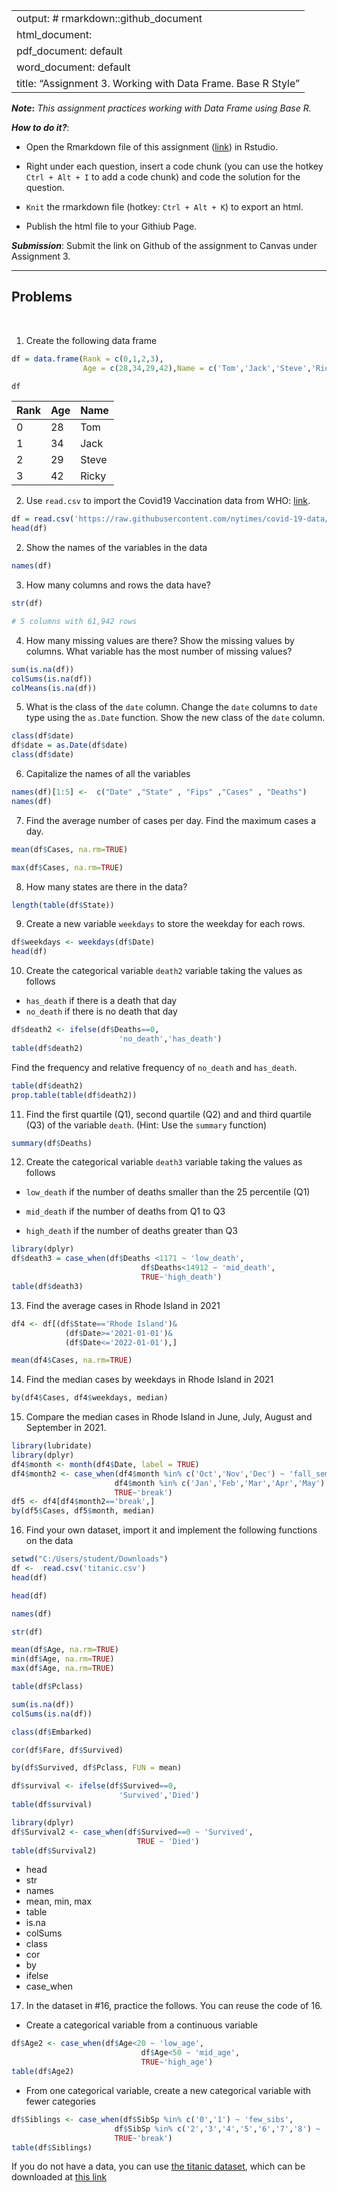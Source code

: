
---
output: # rmarkdown::github_document
  html_document:
  pdf_document: default
  word_document: default
title: "Assignment 3.  Working with Data Frame. Base R Style"
---

***Note*:** *This assignment practices working with Data Frame using Base R.*

***How to do it?***: 

- Open the Rmarkdown file of this assignment ([link](assignment3.Rmd)) in Rstudio. 

- Right under each question, insert  a code chunk (you can use the hotkey `Ctrl + Alt + I` to add a code chunk) and code the solution for the question. 

- `Knit` the rmarkdown file (hotkey: `Ctrl + Alt + K`) to export an html.  

-  Publish the html file to your Githiub Page. 

***Submission***: Submit the link on Github of the assignment to Canvas under Assignment 3. 

-------

Problems
-------
 \

1. Create the following data frame
```r
df = data.frame(Rank = c(0,1,2,3),
                Age = c(28,34,29,42),Name = c('Tom','Jack','Steve','Ricky'))

df
```

| Rank 	| Age 	| Name  	|
|:------	|:-----	|:-------	|
| 0    	| 28  	| Tom   	|
| 1    	| 34  	| Jack  	|
| 2    	| 29  	| Steve 	|
| 3    	| 42  	| Ricky 	|

2. Use `read.csv` to import the Covid19 Vaccination data from WHO: [link](https://raw.githubusercontent.com/nytimes/covid-19-data/master/us-states.csv).
```r
df = read.csv('https://raw.githubusercontent.com/nytimes/covid-19-data/master/us-states.csv')
head(df)
```

2. Show the names of the variables in the data
```r
names(df)
```

3. How many columns and rows the data have? 
```r
str(df)

# 5 columns with 61,942 rows
```

4. How many missing values are there?  Show the missing values by columns.  What variable has the most number of missing values?
```r
sum(is.na(df))
colSums(is.na(df))
colMeans(is.na(df))
```

5. What is the class of the `date` column. Change the `date` columns to `date` type using the `as.Date` function. Show the new class of the `date` column. 
```r
class(df$date)
df$date = as.Date(df$date)
class(df$date)

```

6. Capitalize the names of all the variables
```r

names(df)[1:5] <-  c("Date" ,"State" , "Fips" ,"Cases" , "Deaths")
names(df)
```

7. Find the average number of cases per day. Find the maximum cases a day.  
```r
mean(df$Cases, na.rm=TRUE)

max(df$Cases, na.rm=TRUE)
```

8. How many states are there in the data?  
```r

length(table(df$State))

```

9. Create a new variable `weekdays` to store the weekday for each rows. 
```r
df$weekdays <- weekdays(df$Date)
head(df)
```

10. Create the categorical variable `death2` variable taking the values as follows

- `has_death` if there is a death that day
-  `no_death` if there is no death that day
```r
df$death2 <- ifelse(df$Deaths==0, 
                        'no_death','has_death') 
table(df$death2)
```

Find the frequency and relative frequency of `no_death` and `has_death`. 
```r
table(df$death2)
prop.table(table(df$death2))

```

11. Find the first quartile (Q1), second quartile (Q2) and and third quartile (Q3) of the variable `death`. (Hint:  Use the `summary` function)
```r
summary(df$Deaths)
```

12. Create the categorical variable `death3` variable taking the values as follows

- `low_death` if the number of deaths smaller than the 25 percentile (Q1)

- `mid_death` if the number of deaths from Q1 to Q3

- `high_death` if the number of deaths greater than Q3
```r
library(dplyr)
df$death3 = case_when(df$Deaths <1171 ~ 'low_death',
                             df$Deaths<14912 ~ 'mid_death',
                             TRUE~'high_death')
table(df$death3)
```

13. Find the average cases in Rhode Island in 2021
```r
df4 <- df[(df$State=='Rhode Island')&
            (df$Date>='2021-01-01')&
            (df$Date<='2022-01-01'),]

mean(df4$Cases, na.rm=TRUE)
```

14. Find the median cases by weekdays in Rhode Island in 2021 
```r

by(df4$Cases, df4$weekdays, median)
```

15. Compare the median cases in Rhode Island in June, July, August and September in 2021. 
```r
library(lubridate)
library(dplyr)
df4$month <- month(df4$Date, label = TRUE)
df4$month2 <- case_when(df4$month %in% c('Oct','Nov','Dec') ~ 'fall_semester',
                       df4$month %in% c('Jan','Feb','Mar','Apr','May') ~ 'spring_semester',
                       TRUE~'break')
df5 <- df4[df4$month2=='break',]
by(df5$Cases, df5$month, median)

```

16.  Find your own dataset, import it and implement the following functions on the data
```r
setwd("C:/Users/student/Downloads")
df <-  read.csv('titanic.csv')
head(df)
```
```r

head(df)


```


```r

names(df)

```


```r

str(df)

```


```r

mean(df$Age, na.rm=TRUE)
min(df$Age, na.rm=TRUE)
max(df$Age, na.rm=TRUE)


```


```r
table(df$Pclass)
```


```r

sum(is.na(df))
colSums(is.na(df))

```


```r

class(df$Embarked)


```


```r

cor(df$Fare, df$Survived)

```


```r

by(df$Survived, df$Pclass, FUN = mean)

```


```r

df$survival <- ifelse(df$Survived==0, 
                        'Survived','Died') 
table(df$survival)

```
```r

library(dplyr)
df$Survival2 <- case_when(df$Survived==0 ~ 'Survived', 
                            TRUE ~ 'Died') 
table(df$Survival2)

```

- head
- str
- names
- mean, min, max
- table
- is.na
- colSums
- class
- cor
- by
- ifelse
- case_when

17.  In the dataset in #16, practice the follows.  You can reuse the code of 16.


- Create a categorical variable from a continuous variable
```r

df$Age2 <- case_when(df$Age<20 ~ 'low_age',
                             df$Age<50 ~ 'mid_age',
                             TRUE~'high_age')
table(df$Age2)


```

- From one categorical variable, create a new categorical variable with fewer categories
```r


df$Siblings <- case_when(df$SibSp %in% c('0','1') ~ 'few_sibs',
                       df$SibSp %in% c('2','3','4','5','6','7','8') ~ 'manySibs',
                       TRUE~'break')
table(df$Siblings)

```



If you do not have a data, you can use [the titanic dataset](https://www.kaggle.com/competitions/titanic/overview), which can be downloaded at [this link](../data/titanic.csv)
